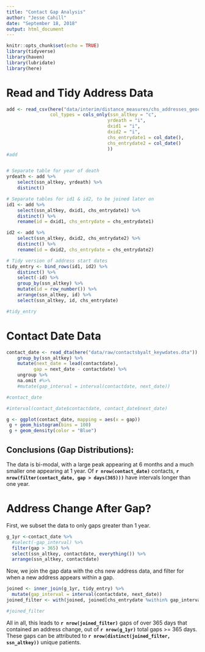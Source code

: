 ```yaml
---
title: "Contact Gap Analysis"
author: "Jesse Cahill"
date: "September 18, 2018"
output: html_document
---
```


```r
knitr::opts_chunk$set(echo = TRUE)
library(tidyverse)
library(haven)
library(lubridate)
library(here)
```

# Read and Tidy Address Data

```r

add <- read_csv(here("data/interim/distance_measures/chs_addresses_geocode__chs_addresses_geocode.csv"), 
                col_types = cols_only(ssn_altkey = "c",
                                     yrdeath = "i",
                                     dxid1 = "i",
                                     dxid2 = "i",
                                     chs_entrydate1 = col_date(),
                                     chs_entrydate2 = col_date()
                                     ))
#add


# Separate table for year of death
yrdeath <- add %>%
    select(ssn_altkey, yrdeath) %>%
    distinct()

# Separate tables for id1 & id2, to be joined later on
id1 <- add %>%
    select(ssn_altkey, dxid1, chs_entrydate1) %>%
    distinct() %>%
    rename(id = dxid1, chs_entrydate = chs_entrydate1)

id2 <- add %>%
    select(ssn_altkey, dxid2, chs_entrydate2) %>%
    distinct() %>%
    rename(id = dxid2, chs_entrydate = chs_entrydate2)

# Tidy version of address start dates
tidy_entry <- bind_rows(id1, id2) %>%
    distinct() %>%
    select(-id) %>%
    group_by(ssn_altkey) %>%
    mutate(id = row_number()) %>%
    arrange(ssn_altkey, id) %>%
    select(ssn_altkey, id, chs_entrydate)

#tidy_entry
```

# Contact Date Data

```r
contact_date <- read_dta(here("data/raw/contactsbyalt_keywdates.dta")) %>%
    group_by(ssn_altkey) %>%
    mutate(next_date = lead(contactdate),
          gap = next_date - contactdate) %>%
    ungroup %>% 
    na.omit #%>%
    #mutate(gap_interval = interval(contactdate, next_date))

#contact_date

#interval(contact_date$contactdate, contact_date$next_date)
```
 
```r
g <- ggplot(contact_date, mapping = aes(x = gap))
 g + geom_histogram(bins = 100)
 g + geom_density(color = "Blue")
```

## Conclusions (Gap Distributions):
The data is bi-modal, with a large peak appearing at 6 months and a much smaller one appearing at 1 year. Of **`r nrow(contact_date)`** contacts, **`r nrow(filter(contact_date, gap > days(365)))`** have intervals longer than one year.

# Address Change After Gap?

First, we subset the data to only gaps greater than 1 year.

```r

g_1yr <-contact_date %>% 
  #select(-gap_interval) %>% 
  filter(gap > 365) %>%
  select(ssn_altkey, contactdate, everything()) %>% 
  arrange(ssn_altkey, contactdate) 
```  

Now, we join the gap data with the chs new address data, and filter for when a new address appears within a gap. 

```r
joined <- inner_join(g_1yr, tidy_entry) %>% 
  mutate(gap_interval = interval(contactdate, next_date))
joined_filter <- with(joined, joined[chs_entrydate %within% gap_interval, ])

#joined_filter

```

All in all, this leads to **`r nrow(joined_filter)`** gaps of over 365 days that contained an address change, out of **`r nrow(g_1yr)`** total gaps >= 365 days. These gaps can be attributed to **`r nrow(distinct(joined_filter, ssn_altkey))`** unique patients.




